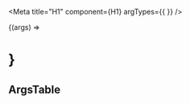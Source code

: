 


<Meta
  title="H1"
  component={H1}
  argTypes={{ }}
/>

<H1Description />

<Canvas>
  <Story name="H1" height="400px">
    {(args) => <H1 {...args} />}
  </Story>
</Canvas>

## ArgsTable

<ArgsTable of={H1} />
